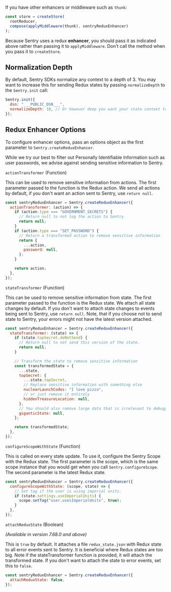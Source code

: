 <PlatformContent includePath="configuration/redux-init" />

If you have other enhancers or middleware such as `thunk`:

```javascript
const store = createStore(
  rootReducer,
  compose(applyMiddleware(thunk), sentryReduxEnhancer)
);
```

<Alert level="info" title="Note">

Because Sentry uses a redux **enhancer**, you should pass it as indicated above rather than passing it to `applyMiddleware`. Don't call the method when you pass it to `createStore`.

</Alert>

## Normalization Depth

By default, Sentry SDKs normalize any context to a depth of 3. You may want to increase this for sending Redux states by passing `normalizeDepth` to the `Sentry.init` call:

<SignInNote />

```javascript
Sentry.init({
  dsn: "___PUBLIC_DSN___",
  normalizeDepth: 10, // Or however deep you want your state context to be.
});
```

## Redux Enhancer Options

To configure enhancer options, pass an options object as the first parameter to `Sentry.createReduxEnhancer`.

<Alert level="warning" title="Note">

While we try our best to filter out Personally Identifiable Information such as user passwords, we advise against sending sensitive information to Sentry.

</Alert>

`actionTransformer` (Function)

This can be used to remove sensitive information from actions. The first parameter passed to the function is the Redux action. We send all actions by default, if you don't want an action sent to Sentry, use `return null`.

```javascript
const sentryReduxEnhancer = Sentry.createReduxEnhancer({
  actionTransformer: (action) => {
    if (action.type === "GOVERNMENT_SECRETS") {
      // Return null to not log the action to Sentry
      return null;
    }
    if (action.type === "SET_PASSWORD") {
      // Return a transformed action to remove sensitive information
      return {
        ...action,
        password: null,
      };
    }

    return action;
  },
});
```

`stateTransformer` (Function)

This can be used to remove sensitive information from state. The first parameter passed to the function is the Redux state. We attach all state changes by default. If you don't want to attach state changes to events being sent to Sentry, use `return null`. Note, that if you choose not to send state to Sentry, your errors might not have the latest version attached.

```javascript
const sentryReduxEnhancer = Sentry.createReduxEnhancer({
  stateTransformer: (state) => {
    if (state.topSecret.doNotSend) {
      // Return null to not send this version of the state.
      return null;
    }

    // Transform the state to remove sensitive information
    const transformedState = {
      ...state,
      topSecret: {
        ...state.topSecret,
        // Replace sensitive information with something else
        nuclearLaunchCodes: "I love pizza",
        // or just remove it entirely
        hiddenTreasureLocation: null,
      },
      // You should also remove large data that is irrelevant to debugging to not clutter your Sentry issues
      giganticState: null,
    };

    return transformedState;
  },
});
```

`configureScopeWithState` (Function)

This is called on every state update. To use it, configure the Sentry Scope with the Redux state. The first parameter is the scope, which is the same scope instance that you would get when you call `Sentry.configureScope`. The second parameter is the latest Redux state.

```javascript
const sentryReduxEnhancer = Sentry.createReduxEnhancer({
  configureScopeWithState: (scope, state) => {
    // Set tag if the user is using imperial units.
    if (state.settings.useImperialUnits) {
      scope.setTag("user.usesImperialUnits", true);
    }
  },
});
```

`attachReduxState` (Boolean)

_(Available in version 7.68.0 and above)_

This is `true` by default. It attaches a file `redux_state.json` with Redux state to all error events sent to Sentry. It is beneficial where Redux states are too big. Note if the stateTransformer function is provided, it will attach the transformed state. If you don't want to attach the state to error events, set this to `false`.

```javascript
const sentryReduxEnhancer = Sentry.createReduxEnhancer({
  attachReduxState: false,
});
```
